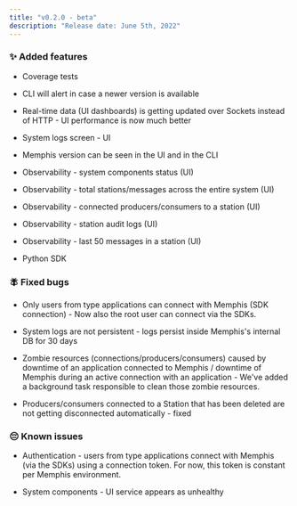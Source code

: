 ```yaml
---
title: "v0.2.0 - beta"
description: "Release date: June 5th, 2022"
---
```


### ✨ Added features

* Coverage tests

* CLI will alert in case a newer version is available

* Real-time data (UI dashboards) is getting updated over Sockets instead of HTTP - UI performance is now much better

* System logs screen - UI

* Memphis version can be seen in the UI and in the CLI

* Observability - system components status (UI)

* Observability - total stations/messages across the entire system (UI)

* Observability - connected producers/consumers to a station (UI)

* Observability - station audit logs (UI)

* Observability - last 50 messages in a station (UI)

* Python SDK

### 🪰 Fixed bugs

* Only users from type applications can connect with Memphis (SDK connection) - Now also the root user can connect via the SDKs.

* System logs are not persistent - logs persist inside Memphis's internal DB for 30 days

* Zombie resources (connections/producers/consumers) caused by downtime of an application connected to Memphis / downtime of Memphis during an active connection with an application - We've added a background task responsible to clean those zombie resources.

* Producers/consumers connected to a Station that has been deleted are not getting disconnected automatically - fixed

### 😔 Known issues

* Authentication - users from type applications connect with Memphis (via the SDKs) using a connection token. For now, this token is constant per Memphis environment.

* System components - UI service appears as unhealthy


